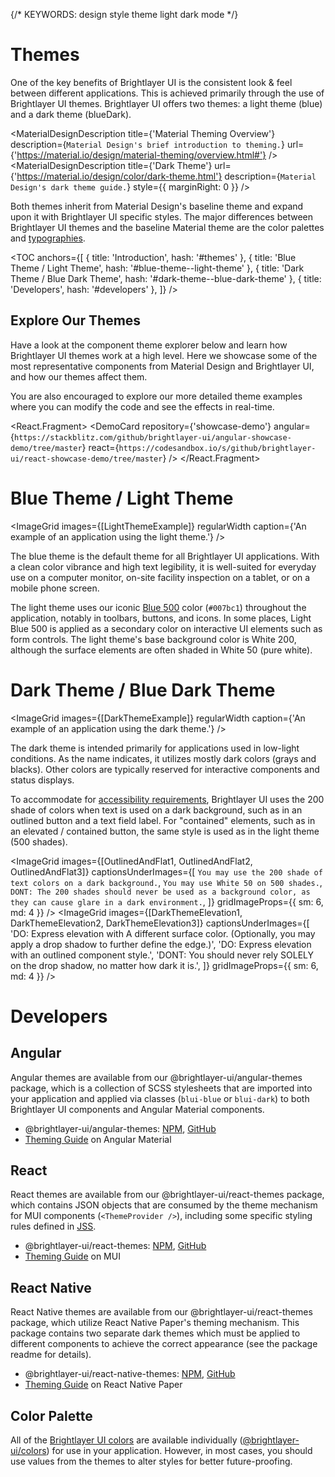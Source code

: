 

{/* KEYWORDS: design style theme light dark mode  */}

# Themes

One of the key benefits of Brightlayer UI is the consistent look & feel between different applications. This is achieved primarily through the use of Brightlayer UI themes. Brightlayer UI offers two themes: a light theme (blue) and a dark theme (blueDark).

<MaterialDesignDescription
    title={'Material Theming Overview'}
    description={`Material Design's brief introduction to theming.`}
    url={'https://material.io/design/material-theming/overview.html#'}
/>
<MaterialDesignDescription
    title={'Dark Theme'}
    url={'https://material.io/design/color/dark-theme.html'}
    description={`Material Design's dark theme guide.`}
    style={{ marginRight: 0 }}
/>

Both themes inherit from Material Design's baseline theme and expand upon it with Brightlayer UI specific styles. The major differences between Brightlayer UI themes and the baseline Material theme are the color palettes and [typographies](/style/typography).

<TOC
    anchors={[
        { title: 'Introduction', hash: '#themes' },
        { title: 'Blue Theme / Light Theme', hash: '#blue-theme--light-theme' },
        { title: 'Dark Theme / Blue Dark Theme', hash: '#dark-theme--blue-dark-theme' },
        { title: 'Developers', hash: '#developers' },
    ]}
/>

## Explore Our Themes

Have a look at the component theme explorer below and learn how Brightlayer UI themes work at a high level. Here we showcase some of the most representative components from Material Design and Brightlayer UI, and how our themes affect them.

<ThemeExplorer />

You are also encouraged to explore our more detailed theme examples where you can modify the code and see the effects in real-time.

<React.Fragment>
    <DemoCard
        repository={'showcase-demo'}
        angular={`https://stackblitz.com/github/brightlayer-ui/angular-showcase-demo/tree/master`}
        react={`https://codesandbox.io/s/github/brightlayer-ui/react-showcase-demo/tree/master`}
    />
    <Divider />
</React.Fragment>

# Blue Theme / Light Theme

<ImageGrid images={[LightThemeExample]} regularWidth caption={'An example of an application using the light theme.'} />

The blue theme is the default theme for all Brightlayer UI applications. With a clean color vibrance and high text legibility, it is well-suited for everyday use on a computer monitor, on-site facility inspection on a tablet, or on a mobile phone screen.

The light theme uses our iconic [Blue 500](/style/color) color (`#007bc1`) throughout the application, notably in toolbars, buttons, and icons. In some places, Light Blue 500 is applied as a secondary color on interactive UI elements such as form controls. The light theme's base background color is White 200, although the surface elements are often shaded in White 50 (pure white).

<ImageGrid images={[LightThemeColors]} regularWidth />
<Divider />

# Dark Theme / Blue Dark Theme

<ImageGrid images={[DarkThemeExample]} regularWidth caption={'An example of an application using the dark theme.'} />

The dark theme is intended primarily for applications used in low-light conditions. As the name indicates, it utilizes mostly dark colors (grays and blacks). Other colors are typically reserved for interactive components and status displays.

<ImageGrid images={[DarkThemeColors]} regularWidth />

To accommodate for [accessibility requirements](/design/accessibility), Brightlayer UI uses the 200 shade of colors when text is used on a dark background, such as in an outlined button and a text field label. For "contained" elements, such as in an elevated / contained button, the same style is used as in the light theme (500 shades).

<ImageGrid
    images={[OutlinedAndFlat1, OutlinedAndFlat2, OutlinedAndFlat3]}
    captionsUnderImages={[
        `You may use the 200 shade of text colors on a dark background.`,
        `You may use White 50 on 500 shades.`,
        `DONT: The 200 shades should never be used as a background color, as they can cause glare in a dark environment.`,
    ]}
    gridImageProps={{ sm: 6, md: 4 }}
/>
<ImageGrid
    images={[DarkThemeElevation1, DarkThemeElevation2, DarkThemeElevation3]}
    captionsUnderImages={[
        'DO: Express elevation with A different surface color. (Optionally, you may apply a drop shadow to further define the edge.)',
        'DO: Express elevation with an outlined component style.',
        'DONT: You should never rely SOLELY on the drop shadow, no matter how dark it is.',
    ]}
    gridImageProps={{ sm: 6, md: 4 }}
/>
<Divider />

# Developers

## Angular

Angular themes are available from our @brightlayer-ui/angular-themes package, which is a collection of SCSS stylesheets that are imported into your application and applied via classes (`blui-blue` or `blui-dark`) to both Brightlayer UI components and Angular Material components.

-   @brightlayer-ui/angular-themes: [NPM](https://www.npmjs.com/package/@brightlayer-ui/angular-themes), [GitHub](https://github.com/brightlayer-ui/angular-themes/tree/master)
-   [Theming Guide](https://material.angular.io/guide/theming) on Angular Material

## React

React themes are available from our @brightlayer-ui/react-themes package, which contains JSON objects that are consumed by the theme mechanism for MUI components (`<ThemeProvider />`), including some specific styling rules defined in [JSS](https://mui.com/system/styles/advanced/#jss-plugins).

-   @brightlayer-ui/react-themes: [NPM](https://www.npmjs.com/package/@brightlayer-ui/react-themes), [GitHub](https://github.com/brightlayer-ui/react-themes/tree/master)
-   [Theming Guide](https://mui.com/customization/theming/) on MUI

## React Native

React Native themes are available from our @brightlayer-ui/react-themes package, which utilize React Native Paper's theming mechanism. This package contains two separate dark themes which must be applied to different components to achieve the correct appearance (see the package readme for details).

-   @brightlayer-ui/react-native-themes: [NPM](https://www.npmjs.com/package/@brightlayer-ui/react-native-themes), [GitHub](https://github.com/brightlayer-ui/react-native-themes/tree/master)
-   [Theming Guide](https://callstack.github.io/react-native-paper/theming.html) on React Native Paper

## Color Palette

All of the [Brightlayer UI colors](/style/color) are available individually ([@brightlayer-ui/colors](https://www.npmjs.com/package/@brightlayer-ui/colors)) for use in your application. However, in most cases, you should use values from the themes to alter styles for better future-proofing.
